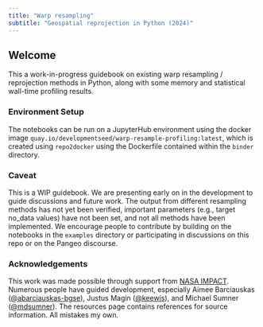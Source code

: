 ```yaml
---
title: "Warp resampling"
subtitle: "Geospatial reprojection in Python (2024)"
---
```


## Welcome
This a work-in-progress guidebook on existing warp resampling / reprojection methods in Python, along with some memory and statistical wall-time profiling results.

### Environment Setup

The notebooks can be run on a JupyterHub environment using the docker image `quay.io/developmentseed/warp-resample-profiling:latest`, which is created using `repo2docker` using the Dockerfile contained within the `binder` directory.

### Caveat

This is a WIP guidebook. We are presenting early on in the development to guide discussions and future work. The output from different resampling methods has not yet been verified, important parameters (e.g., target no_data values) have not been set, and not all methods have been implemented. We encourage people to contribute by building on the notebooks in the `examples` directory or participating in discussions on this repo or on the Pangeo discourse.

### Acknowledgements

This work was made possible through support from [NASA IMPACT](https://impact.earthdata.nasa.gov/). Numerous people have guided development, especially Aimee Barciauskas ([@abarciauskas-bgse](https://github.com/abarciauskas-bgse)), Justus Magin ([@keewis](https://github.com/keewis)), and Michael Sumner ([@mdsumner](https://github.com/mdsumner)). The resources page contains references for source information. All mistakes my own.
